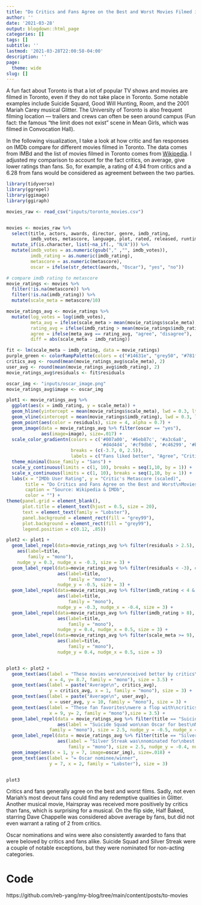 ```yaml
---
title: "Do Critics and Fans Agree on the Best and Worst Movies Filmed in Toronto?"
author: ''
date: '2021-03-28'
output: blogdown::html_page
categories: []
tags: []
subtitle: ''
lastmod: '2021-03-28T22:00:58-04:00'
description: ''
page:
  theme: wide
slug: []
---
```


A fun fact about Toronto is that a lot of popular TV shows and movies are filmed in Toronto, even if they do not take place in Toronto. Some notable examples include Suicide Squard, Good Will Hunting, Room, and the 2001 Mariah Carey musical Glitter. The University of Toronto is also frequent filming location — trailers and crews can often be seen around campus (Fun fact: the famous "the limit does not exist" scene in Mean Girls, which was filmed in Convocation Hall).  

In the following visualization, I take a look at how critic and fan responses on IMDb compare for different movies filmed in Toronto. The data comes from IMBd and the list of movies filmed in Toronto comes from [Wikipedia](https://en.wikipedia.org/wiki/List_of_films_shot_in_Toronto). I adjusted my comparison to account for the fact critics, on average, give lower ratings than fans. So, for example, a rating of 4.94 from critics and a 6.28 from fans would be considered as agreement between the two parties.

```r
library(tidyverse)
library(ggrepel)
library(ggimage)
library(ggiraph)

movies_raw <- read_csv("inputs/toronto_movies.csv")


movies <- movies_raw %>% 
  select(title, actors, awards, director, genre, imdb_rating, 
         imdb_votes, metascore, language, plot, rated, released, runtime, writer, year, production) %>% 
  mutate_if(is.character, list(~na_if(., "N/A"))) %>%
  mutate(imdb_votes = as.numeric(gsub("," ,"", imdb_votes)),
         imdb_rating = as.numeric(imdb_rating),
         metascore = as.numeric(metascore),
         oscar = ifelse(str_detect(awards, "Oscar"), "yes", "no"))

# compare imdb rating to metascore 
movie_ratings <- movies %>% 
  filter(!is.na(metascore)) %>% 
  filter(!is.na(imdb_rating)) %>% 
  mutate(scale_meta = metascore/10)

movie_ratings_avg <- movie_ratings %>% 
  mutate(log_votes = log(imdb_votes),
         meta_avg = ifelse(scale_meta > mean(movie_ratings$scale_meta), "above", "below"),
         rating_avg = ifelse(imdb_rating > mean(movie_ratings$imdb_rating), "above", "below"),
         agree = ifelse(meta_avg == rating_avg, "agree", "disagree"),
         diff = abs(scale_meta - imdb_rating))

fit <- lm(scale_meta ~ imdb_rating, data = movie_ratings)
purple_green <- colorRampPalette(colors = c("#14631e", "grey50", "#781f87"))
critics_avg <- round(mean(movie_ratings_avg$scale_meta), 2)
user_avg <- round(mean(movie_ratings_avg$imdb_rating), 2)
movie_ratings_avg$residuals <- fit$residuals

oscar_img <- "inputs/oscar_image.png"
movie_ratings_avg$image <- oscar_img

plot1 <- movie_ratings_avg %>% 
  ggplot(aes(x = imdb_rating, y = scale_meta)) +
  geom_hline(yintercept = mean(movie_ratings$scale_meta), lwd = 0.3, lty = 2) +
  geom_vline(xintercept = mean(movie_ratings$imdb_rating), lwd = 0.3, lty = 2) +
  geom_point(aes(color = residuals), size = 4, alpha = 0.7) +
  geom_image(data = movie_ratings_avg %>% filter(oscar == "yes"),
             aes(image=image), size=.017) + 
  scale_color_gradientn(colors = c('#007a00', '#6eb87c', '#a3c6a8', 
                                   '#d4d4d4', '#cf9db6', '#c46299', '#b4007c'),
                        breaks = (c(-3.7, 0, 2.5)),
                        labels = c("Fans liked better", "Agree", "Critics liked better")) + 
  theme_minimal(base_family = "Sans") + 
  scale_y_continuous(limits = c(1, 10), breaks = seq(1,10, by = 1)) + 
  scale_x_continuous(limits = c(1, 10), breaks = seq(1,10, by = 1)) + 
  labs(x = "IMDb User Rating", y = "Critic's Metascore (scaled)", 
       title = "Do Critics and Fans Agree on the Best and Worst\nMovies Filmed in Toronto?",
       caption = "Source: Wikipedia & IMDb",
       color = "") +
theme(panel.grid = element_blank(),
      plot.title = element_text(hjust = 0.5, size = 20),
      text = element_text(family = "Lobster"),
      panel.background = element_rect(fill = "grey99"),
      plot.background = element_rect(fill = "grey99"),
      legend.position = c(0.12, .85)) 

plot2 <- plot1 +
  geom_label_repel(data=movie_ratings_avg %>% filter(residuals > 2.5), # Filter data first
    aes(label=title,
        family = "mono"),
    nudge_y = 0.3, nudge_x = -0.3, size = 3) +
  geom_label_repel(data=movie_ratings_avg %>% filter(residuals < -3), # Filter data first
                   aes(label=title,
                       family = "mono"),
                   nudge_y = -0.5, size = 3) +
  geom_label_repel(data=movie_ratings_avg %>% filter(imdb_rating < 4 & scale_meta < 2),
                   aes(label=title,
                       family = "mono"),
                   nudge_y = -0.3, nudge_x = -0.4, size = 3) +
  geom_label_repel(data=movie_ratings_avg %>% filter(imdb_rating > 8),
                   aes(label=title,
                       family = "mono"),
                   nudge_y = 0.4, nudge_x = 0.5, size = 3) +
  geom_label_repel(data=movie_ratings_avg %>% filter(scale_meta >= 9),
                   aes(label=title,
                       family = "mono"),
                   nudge_y = 0.4, nudge_x = 0.5, size = 3)


plot3 <- plot2 +
  geom_text(aes(label = "These movies were\nreceived better by critics\nthan fans",
                x = 4, y= 8.7, family = "mono"), size = 3.5) + 
  geom_text(aes(label = paste("Average\n", critics_avg),
                y = critics_avg, x = 1, family = "mono"), size = 3) + 
  geom_text(aes(label = paste("Average\n", user_avg),
                x = user_avg, y = 10, family = "mono"), size = 3) +
  geom_text(aes(label = "These fan favorites\nwere a flop with\ncritics",
                x = 9, y= 2, family = "mono"),size = 3.5) +
  geom_label_repel(data = movie_ratings_avg %>% filter(title == "Suicide Squad"),
                   aes(label = "Suicide Squad won\nan Oscar for best\nMakeup and Hairstyling",
                family = "mono"), size = 2.5, nudge_y = -0.5, nudge_x = -3) +
  geom_label_repel(data = movie_ratings_avg %>% filter(title == "Silver Streak"),
                   aes(label = "Silver Streak was\nnominated for\nbest Sound",
                       family = "mono"), size = 2.5, nudge_y = -0.4, nudge_x = 1.7) +
  geom_image(aes(x = 1, y = 7, image=oscar_img), size=.018) +
  geom_text(aes(label = "= Oscar nominee/winner",
                y = 7, x = 2, family = "Lobster"), size = 3) 


plot3

```

Critics and fans generally agree on the best and worst films. Sadly, not even Mariah's most devout fans could find any redemptive qualities in Glitter. Another musical movie, Hairspray was received more positively by critics than fans, which is surprising for a musical. On the flip side, Half Baked, starring Dave Chappelle was considered above average by fans, but did not even warrant a rating of 2 from critics. 

Oscar nominations and wins were also consistently awarded to fans that were beloved by critics and fans alike. Suicide Squad and Silver Streak were a couple of notable exceptions, but they were nominated for non-acting categories. 

# Code

https://github.com/reb-yang/my-blog/tree/main/content/posts/to-movies
